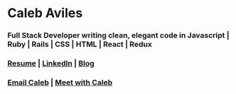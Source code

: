 # Caleb Aviles
### Full Stack Developer writing clean, elegant code in Javascript | Ruby | Rails | CSS | HTML | React | Redux
### [Resume](https://docs.google.com/document/d/1cQaPfbBERR3UlOHx42hqTjLsKEmrZTUhF_bVlKGhj9I/edit?usp=sharing) | [LinkedIn](https://www.linkedin.com/in/caleb-r/) | [Blog](https://medium.com/@earthctzn1)
### [Email Caleb](mailto:earthctzn1@gmail.com) | [Meet with Caleb](https://calendly.com/caleb-a)